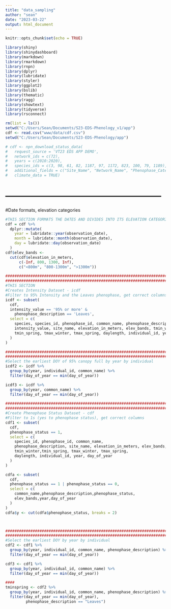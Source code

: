 ```yaml
---
title: "data_sampling"
author: "sean"
date: "2023-03-22"
output: html_document
---
```


```r
knitr::opts_chunk$set(echo = TRUE)

library(shiny)
library(shinydashboard)
library(markdown)
library(rmarkdown)
library(rnpn)
library(dplyr)
library(lubridate)
library(styler)
library(ggplot2)
library(bslib)
library(thematic)
library(ragg)
library(showtext)
library(tidyverse)
library(rsconnect)

rm(list = ls())
setwd("C:/Users/Sean/Documents/S23-EDS-Phenology_v1/app")
cdf <- read.csv("www/data/cdf.csv")
setwd("C:/Users/Sean/Documents/S23-EDS-Phenology/app")

```

``` r
# cdf <- npn_download_status_data(
#   request_source = 'VT23 EDS APP DEMO', 
#   network_ids = c(72),
#   years = c(2010:2020), 
#   species_ids = c(3, 98, 61, 82, 1187, 97, 1172, 823, 100, 79, 1189), 
#   additional_fields = c("Site_Name", "Network_Name", "Phenophase_Category"),
#   climate_data = TRUE)
```

# ----------------------------------------------------- #

#Date formats, elevation categories
```r
#THIS SECTION FORMATS THE DATES AND DIVIDES INTO ITS ELEVATION CATEGORIES
cdf = cdf %>%
  dplyr::mutate(
    year = lubridate::year(observation_date),
    month = lubridate::month(observation_date),
    day = lubridate::day(observation_date)
  )
cdf$elev_bands <-
  cut(cdf$elevation_in_meters,
      c(-Inf, 800, 1300, Inf),
      c("<800m", "800-1300m", ">1300m"))

#################################################################################################################################
#################################################################################################################################
#THIS SECTION 
#Creates Intensity Dataset - icdf
#Filter to 95% Intensity and the Leaves phenophase, get correct columns
icdf <- subset(
  cdf,
  intensity_value == '95% or more' &
    phenophase_description == 'Leaves',
  select = c(
    species, species_id, phenophase_id, common_name, phenophase_description,
    intensity_value, site_name, elevation_in_meters, elev_bands, tmin_winter, 
    tmin_spring, tmax_winter, tmax_spring, daylength, individual_id, year, day_of_year
  )
)

#################################################################################################################################
#################################################################################################################################
#Select the earliest DOY of 95% canopy full by year by individual
icdf2 <- icdf %>%
  group_by(year, individual_id, common_name) %>%
  filter(day_of_year == min(day_of_year))

icdf3 <- icdf %>%
  group_by(year, common_name) %>%
  filter(day_of_year == min(day_of_year))

#################################################################################################################################
#################################################################################################################################
#Create Phenophase Status Dataset - cdf
#Filter to 1s (yes to phenophase status), get correct columns
cdf1 <- subset(
  cdf,
  phenophase_status == 1,
  select = c(
    species_id, phenophase_id, common_name,
    phenophase_description, site_name, elevation_in_meters, elev_bands,
    tmin_winter,tmin_spring, tmax_winter, tmax_spring,
    daylength, individual_id, year, day_of_year
  )
)

cdfa <- subset(
  cdf,
  phenophase_status == 1 | phenophase_status == 0,
  select = c(
    common_name,phenophase_description,phenophase_status,
    elev_bands,year,day_of_year
  )
)
cdfa$y <- cut(cdfa$phenophase_status, breaks = 2)



#################################################################################################################################
#################################################################################################################################
#Select the earliest DOY by year by individual
cdf2 <- cdf1 %>%
  group_by(year, individual_id, common_name, phenophase_description) %>%
  filter(day_of_year == min(day_of_year))

cdf3 <- cdf1 %>%
  group_by(year, individual_id, common_name) %>%
  filter(day_of_year == min(day_of_year))

####
tminspring <- cdf2 %>%
  group_by(year, individual_id, common_name, phenophase_description) %>%
  filter(day_of_year == min(day_of_year),
         phenophase_description == "Leaves")
```